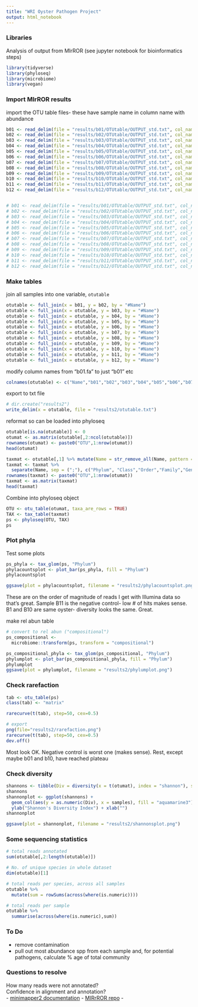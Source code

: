 ```yaml
---
title: "WRI Oyster Pathogen Project"
output: html_notebook
---
```


### Libraries

Analysis of output from MIrROR (see jupyter notebook for bioinformatics steps)

```r
library(tidyverse)
library(phyloseq)
library(microbiome)
library(vegan)
```



### Import MIrROR results
import the OTU table files- these have sample name in column name with abundance

```r
b01 <- read_delim(file = "results/b01/OTUtable/OUTPUT_std.txt", col_names = TRUE, delim = "\t", col_types = NULL)
b02 <- read_delim(file = "results/b02/OTUtable/OUTPUT_std.txt", col_names = TRUE, delim = "\t", col_types = NULL)
b03 <- read_delim(file = "results/b03/OTUtable/OUTPUT_std.txt", col_names = TRUE, delim = "\t", col_types = NULL)
b04 <- read_delim(file = "results/b04/OTUtable/OUTPUT_std.txt", col_names = TRUE, delim = "\t", col_types = NULL)
b05 <- read_delim(file = "results/b05/OTUtable/OUTPUT_std.txt", col_names = TRUE, delim = "\t", col_types = NULL)
b06 <- read_delim(file = "results/b06/OTUtable/OUTPUT_std.txt", col_names = TRUE, delim = "\t", col_types = NULL)
b07 <- read_delim(file = "results/b07/OTUtable/OUTPUT_std.txt", col_names = TRUE, delim = "\t", col_types = NULL)
b08 <- read_delim(file = "results/b08/OTUtable/OUTPUT_std.txt", col_names = TRUE, delim = "\t", col_types = NULL)
b09 <- read_delim(file = "results/b09/OTUtable/OUTPUT_std.txt", col_names = TRUE, delim = "\t", col_types = NULL)
b10 <- read_delim(file = "results/b10/OTUtable/OUTPUT_std.txt", col_names = TRUE, delim = "\t", col_types = NULL)
b11 <- read_delim(file = "results/b11/OTUtable/OUTPUT_std.txt", col_names = TRUE, delim = "\t", col_types = NULL)
b12 <- read_delim(file = "results/b12/OTUtable/OUTPUT_std.txt", col_names = TRUE, delim = "\t", col_types = NULL)


# b01 <- read_delim(file = "results/b01/OTUtable/OUTPUT_std.txt", col_names = TRUE, delim = "\t ")
# b02 <- read_delim(file = "results/b02/OTUtable/OUTPUT_std.txt", col_names = TRUE, delim = "\t ")
# b03 <- read_delim(file = "results/b03/OTUtable/OUTPUT_std.txt", col_names = TRUE, delim = "\t ")
# b04 <- read_delim(file = "results/b04/OTUtable/OUTPUT_std.txt", col_names = TRUE, delim = "\t ")
# b05 <- read_delim(file = "results/b05/OTUtable/OUTPUT_std.txt", col_names = TRUE, delim = "\t ")
# b06 <- read_delim(file = "results/b06/OTUtable/OUTPUT_std.txt", col_names = TRUE, delim = "\t ")
# b07 <- read_delim(file = "results/b07/OTUtable/OUTPUT_std.txt", col_names = TRUE, delim = "\t ")
# b08 <- read_delim(file = "results/b08/OTUtable/OUTPUT_std.txt", col_names = TRUE, delim = "\t ")
# b09 <- read_delim(file = "results/b09/OTUtable/OUTPUT_std.txt", col_names = TRUE, delim = "\t ")
# b10 <- read_delim(file = "results/b10/OTUtable/OUTPUT_std.txt", col_names = TRUE, delim = "\t ")
# b11 <- read_delim(file = "results/b11/OTUtable/OUTPUT_std.txt", col_names = TRUE, delim = "\t ")
# b12 <- read_delim(file = "results/b12/OTUtable/OUTPUT_std.txt", col_names = TRUE, delim = "\t ")
```
### Make tables


join all samples into one variable, `otutable`
```r
otutable <- full_join(x = b01, y = b02, by = "#Name")
otutable <- full_join(x = otutable, y = b03, by = "#Name")
otutable <- full_join(x = otutable, y = b04, by = "#Name")
otutable <- full_join(x = otutable, y = b05, by = "#Name")
otutable <- full_join(x = otutable, y = b06, by = "#Name")
otutable <- full_join(x = otutable, y = b07, by = "#Name")
otutable <- full_join(x = otutable, y = b08, by = "#Name")
otutable <- full_join(x = otutable, y = b09, by = "#Name")
otutable <- full_join(x = otutable, y = b10, by = "#Name")
otutable <- full_join(x = otutable, y = b11, by = "#Name")
otutable <- full_join(x = otutable, y = b12, by = "#Name")

```

modify column names from "b01.fa" to just "b01" etc
```r
colnames(otutable) <- c("Name","b01","b02","b03","b04","b05","b06","b07","b08","b09","b10","b11","b12")
```

export to txt file
```r
# dir.create("results2")
write_delim(x = otutable, file = "results2/otutable.txt")
```

reformat so can be loaded into phyloseq
```r
otutable[is.na(otutable)] <- 0
otumat <- as.matrix(otutable[,2:ncol(otutable)])
rownames(otumat) <- paste0("OTU",1:nrow(otumat))
head(otumat)
```

```r
taxmat <- otutable[,1] %>% mutate(Name = str_remove_all(Name, pattern = ".__"))
taxmat <- taxmat %>%
  separate(Name, sep = (";"), c("Phylum", "Class","Order","Family","Genus","Species"))
rownames(taxmat) <- paste0("OTU",1:nrow(otumat))
taxmat <- as.matrix(taxmat)
head(taxmat)
```

Combine into phyloseq object

```r
OTU <- otu_table(otumat, taxa_are_rows = TRUE)
TAX <- tax_table(taxmat)
ps <- phyloseq(OTU, TAX)
ps
```


### Plot phyla

Test some plots
```r
ps_phyla <- tax_glom(ps, "Phylum")
phylacountsplot <- plot_bar(ps_phyla, fill = "Phylum")
phylacountsplot

ggsave(plot = phylacountsplot, filename = "results2/phylacountsplot.png")

```

These are on the order of magnitude of reads I get with Illumina data so that's great. Sample B11 is the negative control- low # of hits makes sense. B1 and B10 are same oyster- diversity looks the same. Great.

make rel abun table
```r
# convert to rel abun ("compositional")
ps_compositional <- 
  microbiome::transform(ps, transform = "compositional")

```

```r
ps_compositional_phyla <- tax_glom(ps_compositional, "Phylum")
phylumplot <- plot_bar(ps_compositional_phyla, fill = "Phylum")
phylumplot
ggsave(plot = phylumplot, filename = "results2/phylumplot.png")
```

### Check rarefaction

```r
tab <- otu_table(ps)
class(tab) <- "matrix"

rarecurve(t(tab), step=50, cex=0.5)

# export
png(file="results2/rarefaction.png")
rarecurve(t(tab), step=50, cex=0.5)
dev.off()
```
Most look OK. Negative control is worst one (makes sense). Rest, except maybe b01 and b10, have reached plateau

### Check diversity
```r
shannons <- tibble(Div = diversity(x = t(otumat), index = "shannon"), samples = colnames(otumat))
shannons
shannonplot <- ggplot(shannons) +
  geom_col(aes(y = as.numeric(Div), x = samples), fill = "aquamarine3") +
  ylab("Shannon's Diversity Index") + xlab("")
shannonplot

ggsave(plot = shannonplot, filename = "results2/shannonsplot.png")

```

### Some sequencing statistics
```r
# total reads annotated
sum(otutable[,2:length(otutable)])

# No. of unique species in whole dataset
dim(otutable)[1]

# total reads per species, across all samples
otutable %>%
  mutate(sum = rowSums(across(where(is.numeric))))

# total reads per sample
otutable %>% 
  summarise(across(where(is.numeric),sum))

```



### To Do
- remove contamination
- pull out most abundance spp from each sample and, for potential pathogens, calculate % age of total community


### Questions to resolve
How many reads were not annotated?   
Confidence in alignment and annotation?  
- [minimapper2 documentation](https://lh3.github.io/minimap2/minimap2.html) 
- [MIRrROR repo](https://github.com/seoldh/MIrROR)
- 

